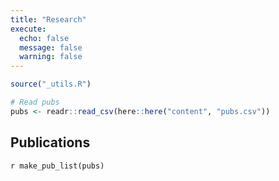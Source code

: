```yaml
---
title: "Research"
execute: 
  echo: false
  message: false
  warning: false
---
```

 
```r
source("_utils.R")

# Read pubs
pubs <- readr::read_csv(here::here("content", "pubs.csv"))
```
 
## Publications

`r make_pub_list(pubs)`